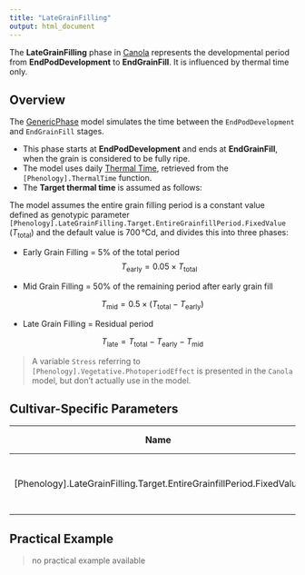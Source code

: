 ```yaml
---
title: "LateGrainFilling"
output: html_document
---
```



The **LateGrainFilling** phase in [Canola](/docs/Plants/Canola) represents the developmental period from **EndPodDevelopment** to **EndGrainFill**. It is influenced by thermal time only.

## Overview

The [GenericPhase](/docs/Models/PMF/Phenology/Phases/GenericPhase.qmd) model simulates the time between the `EndPodDevelopment` and `EndGrainFill` stages.

- This phase starts at **EndPodDevelopment** and ends at **EndGrainFill**, when the grain is considered to be fully ripe.
- The model uses daily [Thermal Time](ThermalTime.qmd), retrieved from the `[Phenology].ThermalTime` function.
- The **Target thermal time** is assumed as follows:



The model assumes the entire grain filling period is a constant value defined as genotypic parameter `[Phenology].LateGrainFilling.Target.EntireGrainfillPeriod.FixedValue` ($T_\text{total}$) and the default value is 700 °Cd, and divides this into three phases:

* Early Grain Filling = 5% of the total period
$$
T_\text{early} = 0.05 \times T_\text{total}
$$

* Mid Grain Filling = 50% of the remaining period after early grain fill

$$
T_\text{mid} = 0.5 \times (T_\text{total} - T_\text{early})
$$

* Late Grain Filling = Residual period

$$
T_\text{late} = T_\text{total} - T_\text{early} - T_\text{mid}
$$


> A variable `Stress` referring to `[Phenology].Vegetative.PhotoperiodEffect` is presented in the `Canola` model, but don't actually use in the model.


## Cultivar-Specific Parameters

| Name       | Description                                         | Default Value |
|------------|-----------------------------------------------------|---------------|
| [Phenology].LateGrainFilling.Target.EntireGrainfillPeriod.FixedValue  | Thermal time target during whole grain filling (°Cd)      | 700          |

## Practical Example

> no practical example available
